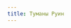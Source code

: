```yaml
---
title: Туманы Руин
---
```



<ButtonCover src="pic.jpg" title="Туманы Руин"/>
<Audio src="Гражданская оборона - Мёртвые.mp3"/>
<NiheriaRuler short/>

## Туманы Руин
На Государственном совете Мордвина от 17 Солнцеворота 141 гУЭ впервые был поставлен на обсуждение вопрос Туманов Руин. Согласно сведениям, на руинах самых крупных не восстановившихся городов раскинулись густые туманы. Пугающие, но часто безобидные.

Впрочем, вскоре Туманы показали свою истинную натуру. Орды мороков начали выходить из городов. Те представляли собой идентичные копии когда-то умерших людей. Бесплотные отражения порой даже сохраняли память, мышление и личность. Мороки не наносили ущерба подобного тому, что несли армии мертвецов еретиков, но порождений мглы было на порядок больше, в десятки раз. Они пугали людей, пожирали жизнь домашних животных и беззащитных детей. 

Мёртвые опустошали деревни, поля и леса. Мёртвые оставляли за собой бесконечный шлейф из пустоты и несчастья. В сёлах, мимо которых проходили особо крупные скопления, люди падали замертво без страха и злости, лишь странные взгляды были в стеклянных не закрывшихся глазах. 

Для расследования явления в Мордвине была создана организация [Искра](../../../guidebook/guilds/sparkle). Параллельно и независимо в Луате из остатков международной Инквизиции, риафийских ищеек и действующих членов [Адмиралтейства](../../../guidebook/guilds/admiralty) было утверждено [Бюро Вычищения](../../../guidebook/guilds/purge-bureau), преследующее те же цели, что и *Искра*, но применяющее другие методы.  
<div center><a href="../../../plot/main/apotheosis">
    Квест «Апофеоз Войны»
</a></div>


### Наат'Реабор
<Timestamp text="140 год ИЭ"/>
Веха Туманов для редрехан начинается с самого страшного: тёмные редрехан, уже полноценный этнос серых редрехан и «забытые» объединяются во *временном альянсе*. Официальный повод: южная угроза мародёров и Древней Мордвинской империи, а также извечная конкуренция с Вече Тейель.

Колонии во главе с городом Тхагат начинают ограниченное военное и экономическое сообщение с островным Синларином. Ковен не вмешивался в дела Собрания Домов, а политика «Свиданий Делегатов и Прокуроров» плавно начала интегрироваться в политическую структуру Синларина. Ноовобразовавшееся политическое образование было прозвано **Наат'Реабор**.


### Вече Тейель
<Timestamp text="146 год ИЭ"/>
Спустя годы неловких дипломатических отношений, стычки между Вече Тейель и империей Кхарфиров - Великой Афитры - на границах прекратились, когда последние наконец были определены. 

<BlockquoteBox>
    Парламентеры свободолюбивых Тейельцев были первыми не-кхарфирами вошедшими в великие города Афитры, и тогда стало ясно, насколько действительно важна эта дружба.
</BlockquoteBox>
<Timestamp text="160 год ИЭ"/>

Вече Проявляет интерес к Бюро Вычищения, совместному проекту Луата и Адмиралтейства. Несколько неизвестных делегатов становятся официальными агентами.

### Великая Афитра
Событие, прозванное «Превосходство горцев», позволило горным народам Кхарфиров углубиться в пещеры Безымянного кряжа. Изготовленные промышленным образом инструменты с рынков Тейеля и Коркафта позволили кхарфирам плавно переходить с экстенсивных методов экспансии на эффективные — количество солдат не границах сокращалось, но их обучение и снаряжение становилось всё лучше.

<Timestamp text="144 год ИЭ"/>
В Кхафре обсуждается вопрос Туманов Руин. Афитра построена на руинах уничтоженной цивилизации, и мороки, что здесь восстают, — это мороки тех угнетателей, которые идеологически подлежат уничтожению.  

Культисты Ливанти́ха собрали немало сил для борьбы с «духами земли», и именно культ с тех пор и поныне занят этим вопросом. Впрочем, герои Ватфанны, жители Матрана, культистов за свои стены не пускают и с мороками разбираются самостоятельно.


### Коркафт
К 150 году Уходящей Эпохи Коркафт вошёл во вкус бытия торговой столицы мира. Основным приоритетом адмиралов становится удержание этого положения всеми правдами и неправдами.

Диспут Коркафта всячески использует Адмиралтейство, чтобы исподтишка влиять на соседние государства, а Адмиралтейство использует Экипажи и Офицерство, чтобы обретать влияние и обогощать своих членов. 

<BlockquoteBox warning>
    Из-за торговой угрозы со стороны Секри, Адмиралтейство занялось выдчей **ярлыков**. 
    
    Де-юре ярлык выдаётся участникам Адмиралтейства, как членам союза торговцев. Де-факто ярлык легитимизировал пиратскую деятельность в отношении любого торговца, не обладающего ярлыком Адмиралтейства. 
    
    Таких корсаров так и прозвали — ***ярлыки***.
</BlockquoteBox>


### Федерация Луат
> Собрание Бюргеров Луата и адмиралтейство Барсельита реформируют союз и государственное устройство. 

<Timestamp text="153 год ИЭ"/>
2-го дня Пусторечья 153 года Уходящей Эпохи основана Федерация Луат, включающая в себя на правах субъектов Последнюю Республику Луат, Республику Барсельит, Владения Леса Говорящих и, формально, город Гик.

<Timestamp text="154 год ИЭ"/>
Луат ощутил импакт глобального события этой вехи больнее всех. Город Ласад пал под натиском орд мороков. Жители нескольких небольших городов также были освобождены от проклятия жизни. Мороки вытягивали силы из жителей городов еще на подходе к нему, а воины теряли возможность сражаться даже не приблизившись к врагу.

Мир с Великой Афитрой был заключён, границы определены. Несколько формальных встреч позволили обменяться знаниями о борьбе с мороками. 

Ласад был возвращён и легко подлежал восстановлению, но страх и гнев в сердцах Луатцев, тех, в ком кровь всегда кипела бронзой, в них снова возгорелось пламя еще пуще прежнего. Идущие из Хельгерана мороки были разбиты новой партизанской стратегией бюргеров, лично идущих в бой. С 154 по 160 годы шестьдесят из восьмидесяти бюргеров отсутствовали на местах ввиду службы. 

<Timestamp text="158 год ИЭ"/>
Адмиралтейский кабинет Барсельита выносит на федеральное обсуждение вопрос о состоянии Гика. Виденам на собрании в признании суверенитета было отказано, но они и не спрашивали.


### Древняя Великая Мордвинская Империя
<Timestamp text="152 год ИЭ"/>
Королева Гирндор в очередной раз совершает великую реформу, значительно снизив нагрузку на имперскую бюрократию отдав при этом лишь малую толику власти.

Регион, бывший когда-то Флатрийским пактом и присоединенный к империи в 126 году, был преобразован в Доминион Флатрия и Сикстиннский Доминион. Немногим позже арвийские земли образовали Доминион Секри.

<Timestamp text="159 год ИЭ"/>
При совете Вилбра Семигорского по приказу императрицы Гирндор был снаряжен официальный императорский поход через пещеры и тоннели за пики Неприступных гор. Частные исследователи десяток лет назад обнаружили через ранее открытые тоннели древних дворфов новые земли по ту сторону горной цепи.

<BlockquoteBox>
    **Инициация Доминионов** позволила императрице сконцентрироваться на исследовании неизвестных территорий.
</BlockquoteBox>

Разрешение проблем Туманов Гирндор поручила некогда великой Инквизиции, которая собрала последние силы и преобразовалась в Искру. Обретя смысл существования, старые инквизиторы обрели силы и принялись истязать источающихся отовсюду мороков.

#### Доминион Флатрия
Избавившись от тщательного надзора императрицы, Флатрийские элиты тут же установили контакт с Кланами Золотого Гребня, мародёрами, вкус борьбы с которыми флатрийцам на время разонравился. 

За сотню лет честные разбойники поштучно разобрали наследие древних империй и охотно делились богатствами со всеми, кто платит золотом. Не мало золота кланы получали и за всякие сведения о Туманах заброшенных городов, за эту информацию Флатрия платила щедро. 

#### Сикстиннский Доминион
В «зажатом» доминионе уместился центр магического образования и науки юго-западной Нихерии. Государственные деятели поставили в приоритет заботу об имидже Сикстиннской магической академии.

<Timestamp text="157 год ИЭ"/>
Академия магии становится субъектом организации магов Сикстинны — Ассоциации С'Итш'Тас. Сотни адептов Ассоциации разосланы по всему миру для изучения явления Туманов Руин. Разумеется, угроза Туманов для магов — это лишь очередная цель исследования.

#### Доминион Секри
А в Арвии всё как всегда. Ослабление хватки позволило торговле разрастись как никогда до этого в этой эпохе. Коркафт засуетился. Работорговля не вернулась, но суда сходили с завидной частотой, неся на себе винные напитки, шелка и золото.

Адмиралтейские ярлыки да Хельгеран, вот что пугает Секри. Злочастных Туманов в Арвии было мало. В начале эпохи арвийцы покинули города подчистую, воскресать было попросту некому.

<NiheriaRuler/>

Полезных данных о **Туманах Руин** практически получено не было, но угроза общего для мира врага направила Нихерию в новую стадию — [Резистенцию](../resistentia).